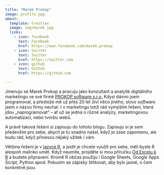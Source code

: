 ```yaml
---
title: "Marek Prokop"
image: profile.jpg
about:
  template: trestles
  image: img/marek.jpg
  links:
    - icon: facebook
      text: Facebook
      href: https://www.facebook.com/marek.prokop
    - icon: twitter
      text: Twitter
      href: https://twitter.com
    - icon: github
      text: Github
      href: https://github.com

---
```


Jmenuju se Marek Prokop a pracuju jako konzultant a analytik digitálního marketingu ve své firmě [PROKOP software s.r.o.](https://www.prokopsw.cz/cs) Kdysi dávno jsem programoval, a přestože mě už přes 20 let živí něco jiného, slovo _software_ jsem v názvu firmy nechal. I v marketingu totiž rád vymýšlím řešení, která jdou „naprogramovat“ -- ať už se jedná o různé analýzy, marketingovou automatizaci, nebo tvorbu webů.

A právě taková řešení si zapisuju do tohoto blogu. Zapisuju si je sem především pro sebe, abych je tu snadno našel, když je zase zapomenu, ale budu rád, když přinesou nějaký užitek i vám.

Většina řešení je v [jazyce R](https://cs.wikipedia.org/wiki/R_(programovac%C3%AD_jazyk)), a jestli je chcete využít pro sebe, měli byste R alespoň malinko umět. Když neumíte, projděte si mou příručku [Od Excelu k R](https://www.prokopsw.cz/bookdown/excel-r/) a budete připravení. Kromě R občas použiju i Google Sheets, Google Apps Script, Python apod. Pokusím se zápisky štítkovat, aby bylo jasné, o čem konkrétně jsou.
